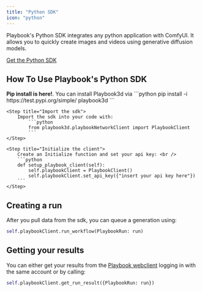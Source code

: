 ```yaml
---
title: "Python SDK"
icon: "python"
---
```


Playbook's Python SDK integrates any python application with ComfyUI. It allows you to quickly create images and videos using generative diffusion models.

[Get the Python SDK](https://github.com/playbook3d/playbook3d-python-sdk)

## How To Use Playbook's Python SDK
<Steps>
    <Step title="Install our sdk">
        <b>Pip install is here!</b>. You can install Playbook3d via 
        ```python
        pip install -i https://test.pypi.org/simple/ playbook3d
        ```
    </Step>

    <Step title="Import the sdk">
        Import the sdk into your code with:
            ```python
            from playbook3d.playbookNetworkClient import PlaybookClient
            ```
    </Step>

    <Step title="Initialize the client">
        Create an Initialize function and set your api key: <br />
        ```python
        def setup_playbook_client(self):
            self.playbookClient = PlaybookClient()
            self.playbookClient.set_api_key({"insert your api key here"})
        ```
    </Step>
</Steps>

## Creating a run
After you pull data from the sdk, you can queue a generation using:
```python
self.playbookClient.run_workflow(PlaybookRun: run)
```

## Getting your results
You can either get your results from the [Playbook webclient](https://beta.playbook3d.com) logging in with the same account or by calling:
```python
self.playbookClient.get_run_result({PlaybookRun: run})
```